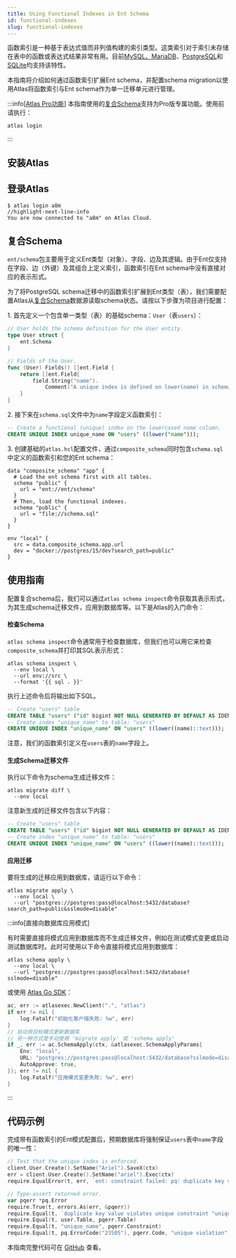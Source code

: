```yaml
---
title: Using Functional Indexes in Ent Schema
id: functional-indexes
slug: functional-indexes
---
```



函数索引是一种基于表达式值而非列值构建的索引类型。这类索引对于索引未存储在表中的函数或表达式结果非常有用。目前[MySQL、MariaDB](https://atlasgo.io/guides/mysql/functional-indexes)、[PostgreSQL](https://atlasgo.io/guides/postgres/functional-indexes)和[SQLite](https://atlasgo.io/guides/sqlite/functional-indexes)均支持该特性。

本指南将介绍如何通过函数索引扩展Ent schema，并配置schema migration以使用Atlas将函数索引与Ent schema作为单一迁移单元进行管理。

:::info[[Atlas Pro功能](https://atlasgo.io/features#pro-plan)]
本指南使用的[复合Schema](https://atlasgo.io/atlas-schema/projects#data-source-composite_schema)支持为Pro版专属功能。使用前请执行：
```
atlas login
```
:::

## 安装Atlas

<InstallationInstructions />

## 登录Atlas

```shell
$ atlas login a8m
//highlight-next-line-info
You are now connected to "a8m" on Atlas Cloud.
```

## 复合Schema

`ent/schema`包主要用于定义Ent类型（对象）、字段、边及其逻辑。由于Ent仅支持在字段、边（外键）及其组合上定义索引，函数索引在Ent schema中没有直接对应的表示形式。

为了将PostgreSQL schema迁移中的函数索引扩展到Ent类型（表），我们需要配置Atlas从[复合Schema](https://atlasgo.io/atlas-schema/projects#data-source-composite_schema)数据源读取schema状态。请按以下步骤为项目进行配置：

1\. 首先定义一个包含单一类型（表）的基础schema：`User`（表`users`）：

```go title="ent/schema/user.go"
// User holds the schema definition for the User entity.
type User struct {
	ent.Schema
}

// Fields of the User.
func (User) Fields() []ent.Field {
	return []ent.Field{
		field.String("name").
			Comment("A unique index is defined on lower(name) in schema.sql"),
	}
}
```

2\. 接下来在`schema.sql`文件中为`name`字段定义函数索引：

```sql title="schema.sql" {2}
-- Create a functional (unique) index on the lowercased name column.
CREATE UNIQUE INDEX unique_name ON "users" ((lower("name")));
```

3\. 创建基础的`atlas.hcl`配置文件，通过`composite_schema`同时包含`schema.sql`中定义的函数索引和您的Ent schema：

```hcl title="atlas.hcl"
data "composite_schema" "app" {
  # Load the ent schema first with all tables.
  schema "public" {
    url = "ent://ent/schema"
  }
  # Then, load the functional indexes.
  schema "public" {
    url = "file://schema.sql"
  }
}

env "local" {
  src = data.composite_schema.app.url
  dev = "docker://postgres/15/dev?search_path=public"
}
```

## 使用指南

配置复合schema后，我们可以通过`atlas schema inspect`命令获取其表示形式，为其生成schema迁移文件，应用到数据库等。以下是Atlas的入门命令：

#### 检查Schema

`atlas schema inspect`命令通常用于检查数据库，但我们也可以用它来检查`composite_schema`并打印其SQL表示形式：

```shell
atlas schema inspect \
  --env local \
  --url env://src \
  --format '{{ sql . }}'
```

执行上述命令后将输出如下SQL。

```sql
-- Create "users" table
CREATE TABLE "users" ("id" bigint NOT NULL GENERATED BY DEFAULT AS IDENTITY, "name" character varying NOT NULL, PRIMARY KEY ("id"));
-- Create index "unique_name" to table: "users"
CREATE UNIQUE INDEX "unique_name" ON "users" ((lower((name)::text)));
```

注意，我们的函数索引定义在`users`表的`name`字段上。

#### 生成Schema迁移文件

执行以下命令为schema生成迁移文件：

```shell
atlas migrate diff \
  --env local
```

注意新生成的迁移文件包含以下内容：

```sql title="migrations/20240712090543.sql"
-- Create "users" table
CREATE TABLE "users" ("id" bigint NOT NULL GENERATED BY DEFAULT AS IDENTITY, "name" character varying NOT NULL, PRIMARY KEY ("id"));
-- Create index "unique_name" to table: "users"
CREATE UNIQUE INDEX "unique_name" ON "users" ((lower((name)::text)));
```

#### 应用迁移

要将生成的迁移应用到数据库，请运行以下命令：

```
atlas migrate apply \
  --env local \
  --url "postgres://postgres:pass@localhost:5432/database?search_path=public&sslmode=disable"
```

:::info[直接向数据库应用模式]

有时需要直接将模式应用到数据库而不生成迁移文件，例如在测试模式变更或启动测试数据库时。此时可使用以下命令直接将模式应用到数据库：

```shell
atlas schema apply \
  --env local \
  --url "postgres://postgres:pass@localhost:5432/database?sslmode=disable"
```

或使用 [Atlas Go SDK](https://github.com/ariga/atlas-go-sdk)：

```go
ac, err := atlasexec.NewClient(".", "atlas")
if err != nil {
	log.Fatalf("初始化客户端失败: %w", err)
}
// 自动用目标模式更新数据库
// 另一种方式是手动使用 'migrate apply' 或 'schema apply'
if _, err := ac.SchemaApply(ctx, &atlasexec.SchemaApplyParams{
	Env: "local",
	URL: "postgres://postgres:pass@localhost:5432/database?sslmode=disable",
	AutoApprove: true,
}); err != nil {
    log.Fatalf("应用模式变更失败: %w", err)
}
```

:::

## 代码示例

完成带有函数索引的Ent模式配置后，预期数据库将强制保证`users`表中`name`字段的唯一性：

```go
// Test that the unique index is enforced.
client.User.Create().SetName("Ariel").SaveX(ctx)
err = client.User.Create().SetName("ariel").Exec(ctx)
require.EqualError(t, err, `ent: constraint failed: pq: duplicate key value violates unique constraint "unique_name"`)

// Type-assert returned error.
var pqerr *pq.Error
require.True(t, errors.As(err, &pqerr))
require.Equal(t, `duplicate key value violates unique constraint "unique_name"`, pqerr.Message)
require.Equal(t, user.Table, pqerr.Table)
require.Equal(t, "unique_name", pqerr.Constraint)
require.Equal(t, pq.ErrorCode("23505"), pqerr.Code, "unique violation")
```

本指南完整代码可在 [GitHub](https://github.com/ent/ent/tree/master/examples/functionalidx) 查看。